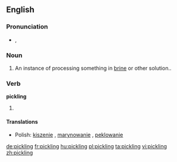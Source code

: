 ==English==

===Pronunciation===
* {{IPA|/ˈpɪk.lɪŋ/}}, {{X-SAMPA|/"pIk.lIN/}}

===Noun===
{{en-noun}}

# An instance of processing something in [[brine]] or other solution..

===Verb===
'''pickling'''

# {{present participle of|pickle}}

====Translations====
{{trans-top|present participle of pickle}}
* Polish: [[kiszenie]] {{n}}, [[marynowanie]] {{n}}, [[peklowanie]] {{n}}
{{trans-mid}}
{{trans-bottom}}

[[de:pickling]]
[[fr:pickling]]
[[hu:pickling]]
[[pl:pickling]]
[[ta:pickling]]
[[vi:pickling]]
[[zh:pickling]]